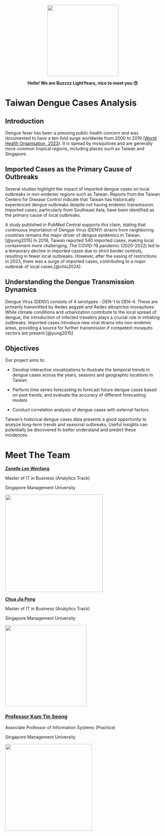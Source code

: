 ::: {style="text-align: center"}
![](ChatGPT Image Mar 31, 2025, 08_06_37 PM.png){width="231"}

**Hello! We are Buzzzz LightYears, nice to meet you 😊**
:::

# Taiwan Dengue Cases Analysis

## Introduction

Dengue fever has been a pressing public health concern and was documented to have a ten-fold surge worldwide from 2000 to 2019 ([World Health Organisation, 2023](https://www.who.int/emergencies/disease-outbreak-news/item/2023-DON498)). It is spread by mosquitoes and are generally more common tropical regions, including places such as Taiwan and Singapore.

## Imported Cases as the Primary Cause of Outbreaks

Several studies highlight the impact of imported dengue cases on local outbreaks in non-endemic regions such as Taiwan. Reports from the Taiwan Centers for Disease Control indicate that Taiwan has historically experienced dengue outbreaks despite not having endemic transmission. Imported cases, particularly from Southeast Asia, have been identified as the primary cause of local outbreaks.

A study published in PubMed Central supports this claim, stating that continuous importation of Dengue Virus (DENV) strains from neighboring countries remains the major driver of dengue epidemics in Taiwan.[@yung2015] In 2019, Taiwan reported 540 imported cases, making local containment more challenging. The COVID-19 pandemic (2020-2022) led to a temporary decline in imported cases due to strict border controls, resulting in fewer local outbreaks. However, after the easing of restrictions in 2023, there was a surge of imported cases, contributing to a major outbreak of local cases.[@chiu2024]

## Understanding the Dengue Transmission Dynamics

Dengue Virus (DENV) consists of 4 serotypes - DEN-1 to DEN-4. These are primarily transmitted by Aedes aegypti and Aedes albopictus mosquitoes. While climate conditions and urbanization contribute to the local spread of dengue, the introduction of infected travelers plays a crucial role in initiating outbreaks. Imported cases introduce new viral strains into non-endemic areas, providing a source for further transmission if competent mosquito vectors are present.[@yung2015]

## Objectives

Our project aims to:

-   Develop interactive visualizations to illustrate the temporal trends in dengue cases across the years, seasons and geographic locations in Taiwan

-   Perform time series forecasting to forecast future dengue cases based on past trends, and evaluate the accuracy of different forecasting models

-   Conduct correlation analysis of dengue cases with external factors

Taiwan’s historical dengue cases data presents a good opportunity to analyze long-term trends and seasonal outbreaks. Useful insights can potentially be discovered to better understand and predict these incidences.

# Meet The Team

[**Zanelle Lee Wenfang**](https://www.linkedin.com/in/zanellelee/)

Master of IT in Business (Analytics Track)

Singapore Management University

![](zanelle.jpeg){width="317"}

[**Chua Jia Peng**](https://www.linkedin.com/in/chuajp/)

Master of IT in Business (Analytics Track)

Singapore Management University

![](Corporate%20headshot%202022.jpg){width="264"}

### [**Professor Kam Tin Seong**](https://faculty.smu.edu.sg/profile/kam-tin-seong-486)

Associate Professor of Information Systems (Practice)

Singapore Management University

![](Prof%20photo.jpg){width="282"}
